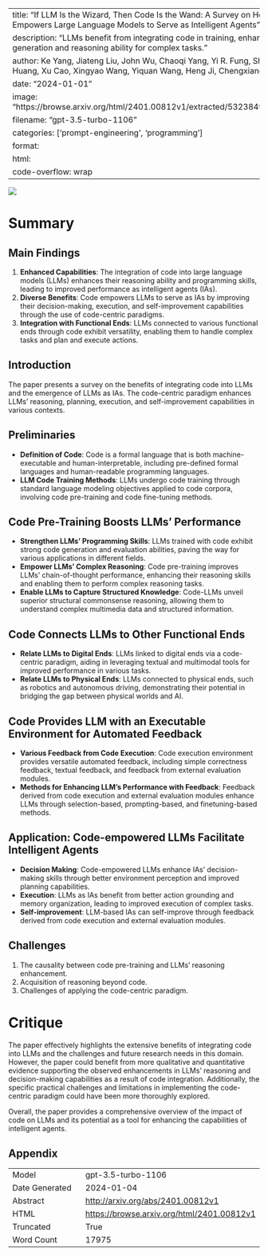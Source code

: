 
---
title: "If LLM Is the Wizard, Then Code Is the Wand: A Survey on How Code Empowers Large Language Models to Serve as Intelligent Agents"
description: "LLMs benefit from integrating code in training, enhancing code generation and reasoning ability for complex tasks."
author: Ke Yang, Jiateng Liu, John Wu, Chaoqi Yang, Yi R. Fung, Sha Li, Zixuan Huang, Xu Cao, Xingyao Wang, Yiquan Wang, Heng Ji, Chengxiang Zhai
date: "2024-01-01"
image: "https://browse.arxiv.org/html/2401.00812v1/extracted/5323849/Images/1.png"
filename: "gpt-3.5-turbo-1106"
categories: ['prompt-engineering', 'programming']
format:
  html:
    code-overflow: wrap
---

![](https://browse.arxiv.org/html/2401.00812v1/extracted/5323849/Images/1.png)

# Summary

## Main Findings
1. **Enhanced Capabilities**: The integration of code into large language models (LLMs) enhances their reasoning ability and programming skills, leading to improved performance as intelligent agents (IAs).
2. **Diverse Benefits**: Code empowers LLMs to serve as IAs by improving their decision-making, execution, and self-improvement capabilities through the use of code-centric paradigms.
3. **Integration with Functional Ends**: LLMs connected to various functional ends through code exhibit versatility, enabling them to handle complex tasks and plan and execute actions.

## Introduction
The paper presents a survey on the benefits of integrating code into LLMs and the emergence of LLMs as IAs. The code-centric paradigm enhances LLMs' reasoning, planning, execution, and self-improvement capabilities in various contexts.

## Preliminaries
- **Definition of Code**: Code is a formal language that is both machine-executable and human-interpretable, including pre-defined formal languages and human-readable programming languages.
- **LLM Code Training Methods**: LLMs undergo code training through standard language modeling objectives applied to code corpora, involving code pre-training and code fine-tuning methods.

## Code Pre-Training Boosts LLMs’ Performance
- **Strengthen LLMs’ Programming Skills**: LLMs trained with code exhibit strong code generation and evaluation abilities, paving the way for various applications in different fields.
- **Empower LLMs’ Complex Reasoning**: Code pre-training improves LLMs' chain-of-thought performance, enhancing their reasoning skills and enabling them to perform complex reasoning tasks.
- **Enable LLMs to Capture Structured Knowledge**: Code-LLMs unveil superior structural commonsense reasoning, allowing them to understand complex multimedia data and structured information.

## Code Connects LLMs to Other Functional Ends
- **Relate LLMs to Digital Ends**: LLMs linked to digital ends via a code-centric paradigm, aiding in leveraging textual and multimodal tools for improved performance in various tasks.
- **Relate LLMs to Physical Ends**: LLMs connected to physical ends, such as robotics and autonomous driving, demonstrating their potential in bridging the gap between physical worlds and AI.

## Code Provides LLM with an Executable Environment for Automated Feedback
- **Various Feedback from Code Execution**: Code execution environment provides versatile automated feedback, including simple correctness feedback, textual feedback, and feedback from external evaluation modules.
- **Methods for Enhancing LLM’s Performance with Feedback**: Feedback derived from code execution and external evaluation modules enhance LLMs through selection-based, prompting-based, and finetuning-based methods.

## Application: Code-empowered LLMs Facilitate Intelligent Agents
- **Decision Making**: Code-empowered LLMs enhance IAs' decision-making skills through better environment perception and improved planning capabilities.
- **Execution**: LLMs as IAs benefit from better action grounding and memory organization, leading to improved execution of complex tasks.
- **Self-improvement**: LLM-based IAs can self-improve through feedback derived from code execution and external evaluation modules.

## Challenges
1. The causality between code pre-training and LLMs’ reasoning enhancement.
2. Acquisition of reasoning beyond code.
3. Challenges of applying the code-centric paradigm.

# Critique
The paper effectively highlights the extensive benefits of integrating code into LLMs and the challenges and future research needs in this domain. However, the paper could benefit from more qualitative and quantitative evidence supporting the observed enhancements in LLMs' reasoning and decision-making capabilities as a result of code integration. Additionally, the specific practical challenges and limitations in implementing the code-centric paradigm could have been more thoroughly explored.

Overall, the paper provides a comprehensive overview of the impact of code on LLMs and its potential as a tool for enhancing the capabilities of intelligent agents.

## Appendix

|          |          |
|----------|----------|
| Model     | gpt-3.5-turbo-1106       |
| Date Generated     | 2024-01-04       |
| Abstract | [http://arxiv.org/abs/2401.00812v1](http://arxiv.org/abs/2401.00812v1)        |
| HTML     | [https://browse.arxiv.org/html/2401.00812v1](https://browse.arxiv.org/html/2401.00812v1)       |
| Truncated       | True       |
| Word Count       | 17975       |